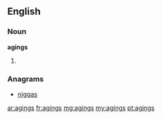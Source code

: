 ==English==

===Noun===
'''agings'''
# {{plural of|aging}}

===Anagrams===
* [[niggas#English|niggas]]

[[ar:agings]]
[[fr:agings]]
[[mg:agings]]
[[my:agings]]
[[pt:agings]]